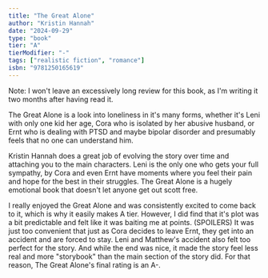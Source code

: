 ```yaml
---
title: "The Great Alone"
author: "Kristin Hannah"
date: "2024-09-29"
type: "book"
tier: "A"
tierModifier: "-"
tags: ["realistic fiction", "romance"]
isbn: "9781250165619"
---
```


Note: I won't leave an excessively long review for this book, as I'm writing it two months after having read it.

The Great Alone is a look into loneliness in it's many forms, whether it's Leni with only one kid her age, Cora who is isolated by her abusive husband, or Ernt who is dealing with PTSD and maybe bipolar disorder and presumably feels that no one can understand him.

Kristin Hannah does a great job of evolving the story over time and attaching you to the main characters. Leni is the only one who gets your full sympathy, by Cora and even Ernt have moments where you feel their pain and hope for the best in their struggles. The Great Alone is a hugely emotional book that doesn't let anyone get out scott free.

I really enjoyed the Great Alone and was consistently excited to come back to it, which is why it easily makes A tier. However, I did find that it's plot was a bit predictable and felt like it was baiting me at points. (SPOILERS) It was just too convenient that just as Cora decides to leave Ernt, they get into an accident and are forced to stay. Leni and Matthew's accident also felt too perfect for the story. And while the end was nice, it made the story feel less real and more "storybook" than the main section of the story did. For that reason, The Great Alone's final rating is an A-.
